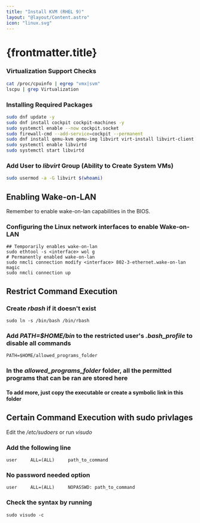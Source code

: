 ```yaml
---
title: "Install KVM (RHEL 9)"
layout: "@layout/Content.astro"
icon: "linux.svg"
---
```


# {frontmatter.title}

### Virtualization Support Checks

```bash
cat /proc/cpuinfo | egrep "vmx|svm"
lscpu | grep Virtualization
```

### Installing Required Packages
```bash
sudo dnf update -y
sudo dnf install cockpit cockpit-machines -y
sudo systemctl enable --now cockpit.socket
sudo firewall-cmd --add-service=cockpit --permanent
sudo dnf install qemu-kvm qemu-img libvirt virt-install libvirt-client virt-top libguestfs-tools -y
sudo systemctl enable libvirtd
sudo systemctl start libvirtd
```

### Add User to _libvirt_ Group (Ability to Create System VMs)

```bash
sudo usermod -a -G libvirt $(whoami)
```




## Enabling Wake-on-LAN
Remember to enable wake-on-lan capabilities in the BIOS.
### Configuring the Linux network interfaces to enable Wake-on-LAN

```
## Temporarily enables wake-on-lan
sudo ethtool -s <interface> wol g
# Permanently enabled wake-on-lan
sudo nmcli connection modify <interface> 802-3-ethernet.wake-on-lan magic
sudo nmcli connection up 
```

## Restrict Command Execution
### Create _rbash_ if it doesn't exist

```
sudo ln -s /bin/bash /bin/rbash
```

### Add _PATH=$HOME/bin_ to the restricted user's _.bash_profile_ to disable all commands

```
PATH=$HOME/allowed_programs_folder
```

### In the _allowed_programs_folder_ folder, all the permitted programs that can be ran are stored here
#### To add more, just copy the executable or create a symbolic link in this folder


## Certain Command Execution with sudo privlages
Edit the _/etc/sudoers_ or run _visudo_
### Add the following line

```
user     ALL=(ALL)     path_to_command
```

### No password needed option

```
user     ALL=(ALL)     NOPASSWD: path_to_command
```

### Check the syntax by running

```
sudo visudo -c
```